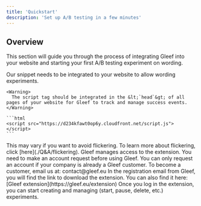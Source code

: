 ```yaml
---
title: 'Quickstart'
description: 'Set up A/B testing in a few minutes'
---
```


## Overview
This section will guide you through the process of integrating Gleef into your website and starting your first A/B testing experiment on wording.

<Steps>
  <Step title="Integrate our JS snippet">
    Our snippet needs to be integrated to your website to allow wording experiments.
    
    <Warning>
      The script tag should be integrated in the &lt;`head`&gt; of all pages of your website for Gleef to track and manage success events.
    </Warning>

    ```html
    <script src="https://d234kfawt0op6y.cloudfront.net/script.js"></script>
    ```
  <Info>
      This may vary if you want to avoid flickering. To learn more about flickering, click [here](./Q&A/flickering).
  </Info>
  </Step>
  <Step title="Get credentials from Gleef">
    Gleef manages access to the extension. You need to make an account request before using Gleef.
    <Info>You can only request an account if your company is already a Gleef customer. To become a customer, email us at: contact@gleef.eu</Info>
  </Step>
  <Step title="Download the extension">
    In the registration email from Gleef, you will find the link to download the extension.
    You can also find it here: [Gleef extension](https://gleef.eu/extension)
  </Step>
  <Step title="Launch & manage experiments">
    Once you log in the extension, you can start creating and managing (start, pause, delete, etc.) experiments.
  </Step>
</Steps>
